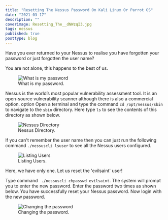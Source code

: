 ```yaml
---
title: "Resetting The Nessus Password On Kali Linux Or Parrot OS"
date: "2021-03-17"
description: ""
coverimage: Resetting_The__dNWzqI3.jpg
tags: nessus
published: true
posttype: blog
---
```


Have you ever returned to your Nessus to realise you have forgotten your password or just forgotten the user name?

You are not alone, this happens to the best of us. 


<figure class="figure text-center col-xs-12 col-sm-12 col-lg-12">
  <img src="/static/83bea23c-9bda-44b3-9a3f-2cc19ee69db1.png" class="img-fluid" alt="What is my password">
  <figcaption class="figure-caption text-center fw-normal text-dark">What is my password.</figcaption>
</figure>


Nessus is the world’s most popular vulnerability assessment tool. It is an open-source vulnerability scanner although there is also a commercial option. option Open a terminal and type the command `cd /opt/nessus/sbin` to navigate to the `sbin` directory. Here type `ls`  to see the contents of this directory as shown below.


<figure class="figure text-center col-xs-12 col-sm-12 col-lg-12">
  <img src="/static/b714d822-e088-431c-adac-830ff4f63679.png" class="img-fluid" alt="Nessus Directory">
  <figcaption class="figure-caption text-center fw-normal text-dark">Nessus Directory.</figcaption>
</figure>


If you can't remember the user name then you can just run the following command `./nessuscli lsuser` to see all the Nessus users configured. 

<figure class="figure text-center col-xs-12 col-sm-12 col-lg-12">
  <img src="/static/51cf2c23-aebf-4526-a67c-7878c9aaf0db.png" class="img-fluid" alt="Listing Users">
  <figcaption class="figure-caption text-center fw-normal text-dark">Listing Users.</figcaption>
</figure>

Here, we have only one. Let us reset the 'evilsaint' user! 

Type command ` ./nessuscli chpasswd evilsaint`. The system will prompt you to enter the new password. Enter the password two times as shown below. You have successfully reset your Nessus password. Now login with the new password.

<figure class="figure text-center col-xs-12 col-sm-12 col-lg-12">
  <img src="/static/1ace8c68-2700-4242-ba14-a130df2ca3a6.png" class="img-fluid" alt="Changing the password">
  <figcaption class="figure-caption text-center fw-normal text-dark">Changing the password.</figcaption>
</figure>